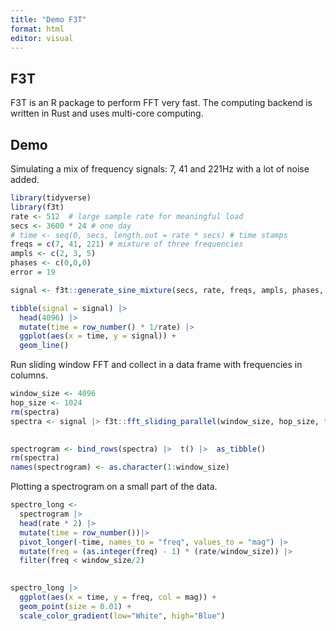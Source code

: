 ```yaml
---
title: "Demo F3T"
format: html
editor: visual
---
```


## F3T

F3T is an R package to perform FFT very fast. The computing backend is written in Rust and uses multi-core computing.

## Demo

Simulating a mix of frequency signals: 7, 41 and 221Hz with a lot of noise added.

```r
library(tidyverse)
library(f3t)
rate <- 512  # large sample rate for meaningful load
secs <- 3600 * 24 # one day
# time <- seq(0, secs, length.out = rate * secs) # time stamps
freqs = c(7, 41, 221) # mixture of three frequencies
ampls <- c(2, 3, 5)
phases <- c(0,0,0)
error = 19

signal <- f3t::generate_sine_mixture(secs, rate, freqs, ampls, phases, error) 

tibble(signal = signal) |> 
  head(4096) |> 
  mutate(time = row_number() * 1/rate) |> 
  ggplot(aes(x = time, y = signal)) +
  geom_line()
```

Run sliding window FFT and collect in a data frame with frequencies in columns.

```r

window_size <- 4096
hop_size <- 1024
rm(spectra)
spectra <- signal |> f3t::fft_sliding_parallel(window_size, hop_size, threads = 16)

  
spectrogram <- bind_rows(spectra) |>  t() |>  as_tibble()
rm(spectra)
names(spectrogram) <- as.character(1:window_size)


```

Plotting a spectrogram on a small part of the data.

```r
spectro_long <- 
  spectrogram |> 
  head(rate * 2) |> 
  mutate(time = row_number())|> 
  pivot_longer(-time, names_to = "freq", values_to = "mag") |> 
  mutate(freq = (as.integer(freq) - 1) * (rate/window_size)) |>
  filter(freq < window_size/2)
  

spectro_long |> 
  ggplot(aes(x = time, y = freq, col = mag)) +
  geom_point(size = 0.01) +
  scale_color_gradient(low="White", high="Blue")
```
